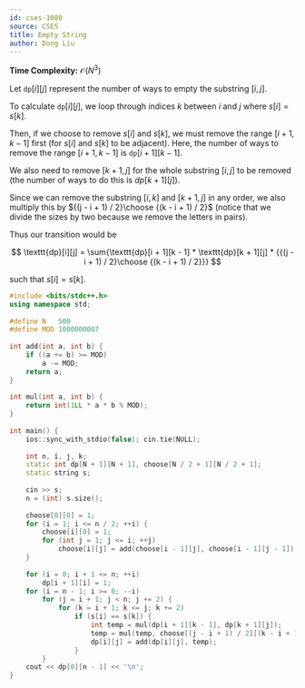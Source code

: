 ```yaml
---
id: cses-1080
source: CSES
title: Empty String
author: Dong Liu
---
```


**Time Complexity:** $\mathcal{O}(N^3)$

Let $\texttt{dp}[i][j]$ represent the number of ways to empty the substring $[i, j]$.

To calculate $\texttt{dp}[i][j]$, we loop through indices $k$ between $i$ and $j$ where $s[i] = s[k]$.

Then, if we choose to remove $s[i]$ and $s[k]$, we must remove the range $[i + 1, k - 1]$ first (for $s[i]$ and $s[k]$ to be adjacent). Here, the number of ways to remove the range $[i + 1, k - 1]$ is $\texttt{dp}[i + 1][k - 1]$.

We also need to remove $[k + 1, j]$ for the whole substring $[i, j]$ to be removed (the number of ways to do this is $dp[k + 1][j]$).

Since we can remove the substring $[i, k]$ and $[k + 1, j]$ in any order, we also multiply this by ${(j - i + 1) / 2}\choose {(k - i + 1) / 2}$ (notice that we divide the sizes by two because we remove the letters in pairs).

Thus our transition would be

$$
\texttt{dp}[i][j] = \sum{\texttt{dp}[i + 1][k - 1] * \texttt{dp}[k + 1][j] * {{(j - i + 1) / 2}\choose {(k - i + 1) / 2}}}
$$

such that $s[i] = s[k]$.

<LanguageSection>

<CPPSection>

```cpp
#include <bits/stdc++.h>
using namespace std;
 
#define N	500
#define MOD	1000000007
 
int add(int a, int b) {
	if ((a += b) >= MOD)
		a -= MOD;
	return a;
}
 
int mul(int a, int b) {
	return int(1LL * a * b % MOD);
}
 
int main() {
	ios::sync_with_stdio(false); cin.tie(NULL);
 
	int n, i, j, k;
	static int dp[N + 1][N + 1], choose[N / 2 + 1][N / 2 + 1];
	static string s;
 
	cin >> s;
	n = (int) s.size();
 
	choose[0][0] = 1;
	for (i = 1; i <= n / 2; ++i) {
		choose[i][0] = 1;
		for (int j = 1; j <= i; ++j)
			choose[i][j] = add(choose[i - 1][j], choose[i - 1][j - 1]);
	}
 
	for (i = 0; i + 1 <= n; ++i)
		dp[i + 1][i] = 1;
	for (i = n - 1; i >= 0; --i)
		for (j = i + 1; j < n; j += 2) {
			for (k = i + 1; k <= j; k += 2) 
				if (s[i] == s[k]) {
					int temp = mul(dp[i + 1][k - 1], dp[k + 1][j]);
					temp = mul(temp, choose[(j - i + 1) / 2][(k - i + 1) / 2]);
					dp[i][j] = add(dp[i][j], temp);
				}
		}
	cout << dp[0][n - 1] << '\n';
}
```

</CPPSection>
  
</LanguageSection>
